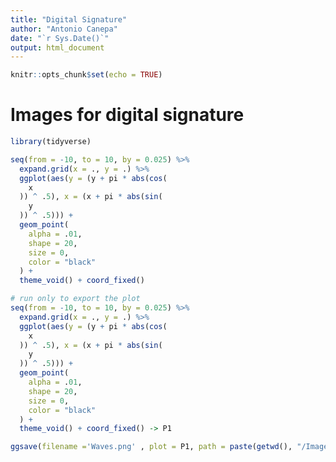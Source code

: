 ```yaml
---
title: "Digital Signature"
author: "Antonio Canepa"
date: "`r Sys.Date()`"
output: html_document
---
```


```r
knitr::opts_chunk$set(echo = TRUE)
```

# Images for digital signature

```r
library(tidyverse)
```


```r
seq(from = -10, to = 10, by = 0.025) %>%
  expand.grid(x = ., y = .) %>%
  ggplot(aes(y = (y + pi * abs(cos(
    x
  )) ^ .5), x = (x + pi * abs(sin(
    y
  )) ^ .5))) +
  geom_point(
    alpha = .01,
    shape = 20,
    size = 0,
    color = "black"
  ) +
  theme_void() + coord_fixed()
```

```r
# run only to export the plot
seq(from = -10, to = 10, by = 0.025) %>%
  expand.grid(x = ., y = .) %>%
  ggplot(aes(y = (y + pi * abs(cos(
    x
  )) ^ .5), x = (x + pi * abs(sin(
    y
  )) ^ .5))) +
  geom_point(
    alpha = .01,
    shape = 20,
    size = 0,
    color = "black"
  ) +
  theme_void() + coord_fixed() -> P1
```


```r
ggsave(filename ='Waves.png' , plot = P1, path = paste(getwd(), "/Images", sep = ""), scale = , width = 5, height = 5, units = "cm", dpi = 300)
```

